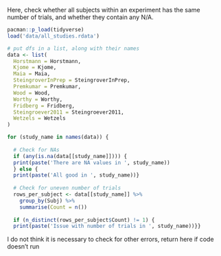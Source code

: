 Here, check whether all subjects within an experiment has the same number of trials, 
and whether they contain any N/A.

```r
pacman::p_load(tidyverse)
load('data/all_studies.rdata')
```

```r
# put dfs in a list, along with their names
data <- list(
  Horstmann = Horstmann, 
  Kjome = Kjome, 
  Maia = Maia, 
  SteingroverInPrep = SteingroverInPrep, 
  Premkumar = Premkumar, 
  Wood = Wood, 
  Worthy = Worthy, 
  Fridberg = Fridberg, 
  Steingroever2011 = Steingroever2011, 
  Wetzels = Wetzels
)
```

```r
for (study_name in names(data)) {
  
  # Check for NAs
  if (any(is.na(data[[study_name]]))) {
  print(paste('There are NA values in ', study_name))
  } else {
  print(paste('All good in ', study_name))}
  
  # Check for uneven number of trials
  rows_per_subject <- data[[study_name]] %>%
    group_by(Subj) %>%
    summarise(Count = n())
  
  if (n_distinct(rows_per_subject$Count) != 1) {
  print(paste('Issue with number of trials in ', study_name))}}
```

I do not think it is necessary to check for other errors, return here if code doesn't run